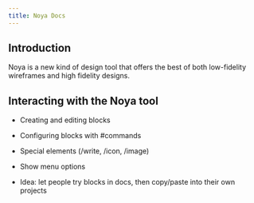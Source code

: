 ```yaml
---
title: Noya Docs
---
```


## Introduction

Noya is a new kind of design tool that offers the best of both low-fidelity
wireframes and high fidelity designs.

## Interacting with the Noya tool

- Creating and editing blocks
- Configuring blocks with #commands
- Special elements (/write, /icon, /image)
- Show menu options

- Idea: let people try blocks in docs, then copy/paste into their own projects

